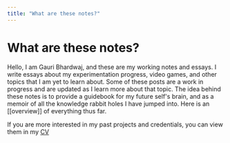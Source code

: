 ```yaml
---
title: "What are these notes?"
---
```


# What are these notes?
Hello, I am Gauri Bhardwaj, and these are my working notes and essays. I write essays about my experimentation progress, video games, and other topics that I am yet to learn about. Some of these posts are a work in progress and are updated as I learn more about that topic. 
The idea behind these notes is to provide a guidebook for my future self's brain, and as a memoir of all the knowledge rabbit holes I have jumped into. 
Here is an [[overview]] of everything thus far.

If you are more interested in my past projects and credentials, you can view them in my [CV](https://drive.google.com/file/d/1E5tnEaHH0VQCc6aoAQUmvI31BBWA-Yss/view?usp=sharing)


